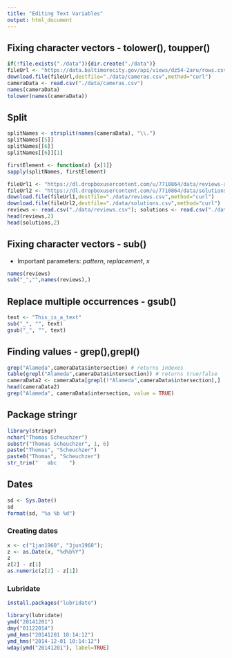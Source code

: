 ```yaml
---
title: "Editing Text Variables"
output: html_document
---
```


## Fixing character vectors - tolower(), toupper()

```r
if(!file.exists("./data")){dir.create("./data")}
fileUrl <- "https://data.baltimorecity.gov/api/views/dz54-2aru/rows.csv?accessType=DOWNLOAD"
download.file(fileUrl,destfile="./data/cameras.csv",method="curl")
cameraData <- read.csv("./data/cameras.csv")
names(cameraData)
tolower(names(cameraData))
```

## Split

```r
splitNames <- strsplit(names(cameraData), "\\.")
splitNames[[5]]
splitNames[[6]]
splitNames[[6]][1]

firstElement <- function(x) {x[1]}
sapply(splitNames, firstElement)
```



```r
fileUrl1 <- "https://dl.dropboxusercontent.com/u/7710864/data/reviews-apr29.csv"
fileUrl2 <- "https://dl.dropboxusercontent.com/u/7710864/data/solutions-apr29.csv"
download.file(fileUrl1,destfile="./data/reviews.csv",method="curl")
download.file(fileUrl2,destfile="./data/solutions.csv",method="curl")
reviews <- read.csv("./data/reviews.csv"); solutions <- read.csv("./data/solutions.csv")
head(reviews,2)
head(solutions,2)
```

## Fixing character vectors - sub()

* Important parameters: _pattern_, _replacement_, _x_

```r
names(reviews)
sub("_","",names(reviews),)

```

## Replace multiple occurrences - gsub()

```r
text <- "This_is_a_text"
sub("_", "", text)
gsub("_", "", text)
```

## Finding values - grep(),grepl()

```r
grep("Alameda",cameraData$intersection) # returns indexes
table(grepl("Alameda",cameraData$intersection)) # returns true/false
cameraData2 <- cameraData[grepl(!"Alameda",cameraData$intersection),]
head(cameraData2)
grep("Alameda", cameraData$intersection, value = TRUE)
```

## Package stringr

```r
library(stringr)
nchar("Thomas Scheuchzer")
substr("Thomas Scheuchzer", 1, 6)
paste("Thomas", "Scheuchzer")
paste0("Thomas", "Scheuchzer")
str_trim("   abc    ")
```

## Dates

```r
sd <- Sys.Date()
sd
format(sd, "%a %b %d")
```

### Creating dates
```r
x <- c("1jan1960", "3jun1960");
z <- as.Date(x, "%d%b%Y")
z
z[2] - z[1]
as.numeric(z[2] - z[1])
```


### Lubridate

```r
install.packages("lubridate")
```

```r
library(lubridate)
ymd("20141201")
dmy("01122014")
ymd_hms("20141201 10:14:12")
ymd_hms("2014-12-01 10:14:12")
wday(ymd("20141201"), label=TRUE)
```
